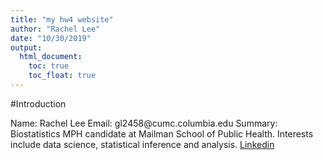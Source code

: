 ```yaml
---
title: "my hw4 website"
author: "Rachel Lee"
date: "10/30/2019"
output: 
  html_document:
    toc: true
    toc_float: true
---
```


#Introduction

Name: Rachel Lee
Email: gl2458@cumc.columbia.edu
Summary: Biostatistics MPH candidate at Mailman School of Public Health. Interests include data science, statistical inference and analysis. [Linkedin](https://www.linkedin.com/in/rgyl12/)

